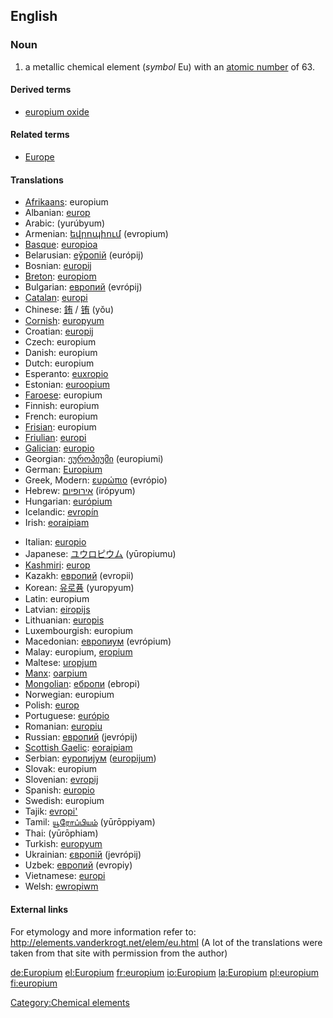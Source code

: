 {{See|Europium}}

==English==
{{elements|Eu|samarium|Sm|gadolinium|Gd}}
=== Noun ===
{{en-noun-unc}}
{{wikipedia}}

# a metallic chemical element (''symbol'' Eu) with an [[atomic number]] of 63.

====Derived terms====
*[[europium oxide]]

====Related terms====
*[[Europe]]<!--from which "europium" is derived-->

==== Translations ====
{{top}}
*[[Afrikaans]]: europium
*Albanian: [[europ]]
*Arabic: {{ARchar|[[يروبيوم]]}} (yurúbyum) {{m}}
*Armenian: [[եվրոպիում]] (evropium)
*[[Basque]]: [[europioa]]
*Belarusian: [[еўропiй]] (európij) {{m}}
*Bosnian: [[europij]]
*[[Breton]]: [[europiom]]
*Bulgarian: [[европий]] (evrópij) {{m}}
*[[Catalan]]: [[europi]]
*Chinese: [[銪]] / [[铕]] (yǒu)
*[[Cornish]]: [[europyum]]
*Croatian: [[europij]]
*Czech: europium
*Danish: europium
*Dutch: europium {{n}}
*Esperanto: [[euxropio]]
*Estonian: [[euroopium]]
*[[Faroese]]: europium
*Finnish: europium
*French: europium {{m}}
*[[Frisian]]: europium
*[[Friulian]]: [[europi]]
*[[Galician]]: [[europio]]
*Georgian: [[ეუროპიუმი]] (europiumi)
*German: [[Europium]] {{n}}
*Greek, Modern: [[ευρώπιο]] (evrópio) {{n}}
*Hebrew: [[אירופיום]] (irópyum)
*Hungarian: [[európium]]
*Icelandic: [[evropín]]
*Irish: [[eoraipiam]]
{{mid}}
*Italian: [[europio]] {{m}}
*Japanese: [[ユウロピウム]] (yūropiumu)
*[[Kashmiri]]: [[europ]]
*Kazakh: [[европий]] (evropii)
*Korean: [[유로퓸]] (yuropyum)
*Latin: europium
*Latvian: [[eiropijs]]
*Lithuanian: [[europis]]
*Luxembourgish: europium
*Macedonian: [[европиум]] (evrópium) {{m}}
*Malay: europium, [[eropium]]
*Maltese: [[uropjum]]
*[[Manx]]: [[oarpium]]
*[[Mongolian]]: [[ебропи]] (ebropi)
*Norwegian: europium
*Polish: [[europ]] {{m}}
*Portuguese: [[európio]] {{m}}
*Romanian: [[europiu]] {{n}}
*Russian: [[европий]] (jevrópij) {{m}}
*[[Scottish Gaelic]]: [[eoraipiam]]
*Serbian: [[еуропиjум]] ([[europijum]]) {{m}}
*Slovak: europium
*Slovenian: [[evropij]]
*Spanish: [[europio]] {{m}}
*Swedish: europium
*Tajik: [[evropi']]
*Tamil: [[யூரோப்பியம்]] (yūrōppiyam)
*Thai: {{THchar|[[ยูโรเพียม]]}} (yūrōphiam)
*Turkish: [[europyum]]
*Ukrainian: [[європiй]] (jevrópij) {{m}}
*Uzbek: [[европий]] (evropiy)
*Vietnamese: [[europi]]
*Welsh: [[ewropiwm]]
{{bottom}}

====External links====
For etymology and more information refer to:
http://elements.vanderkrogt.net/elem/eu.html
(A lot of the translations were taken from that site with permission from the author)

[[Category:Chemical elements]]
[[de:Europium]]
[[el:Europium]]
[[fr:europium]]
[[io:Europium]]
[[la:Europium]]
[[pl:europium]]
[[fi:europium]]